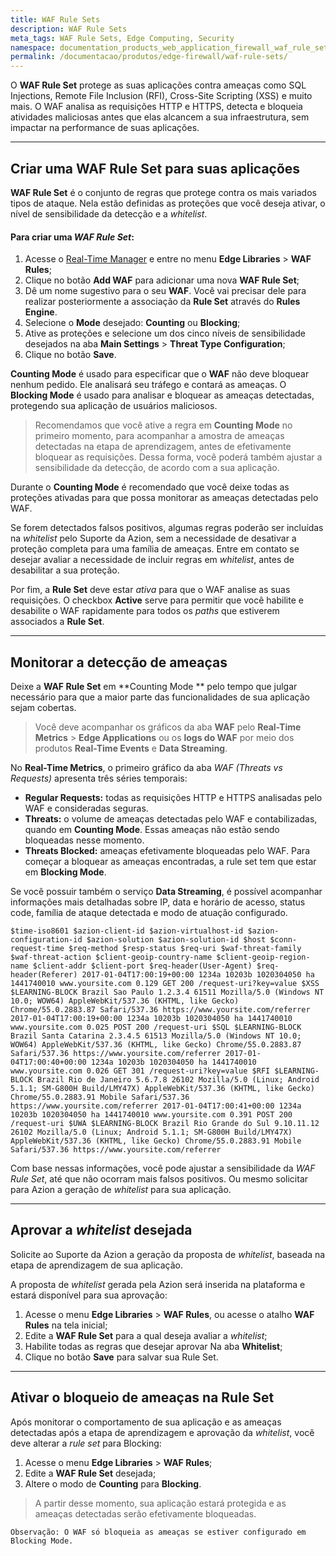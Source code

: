 ```yaml
---
title: WAF Rule Sets
description: WAF Rule Sets
meta_tags: WAF Rule Sets, Edge Computing, Security
namespace: documentation_products_web_application_firewall_waf_rule_sets
permalink: /documentacao/produtos/edge-firewall/waf-rule-sets/
---
```


O **WAF Rule Set** protege as suas aplicações contra ameaças como SQL Injections, Remote File Inclusion (RFI), Cross-Site Scripting (XSS) e muito mais. O WAF analisa as requisições HTTP e HTTPS, detecta e bloqueia atividades maliciosas antes que elas alcancem a sua infraestrutura, sem impactar na performance de suas aplicações.

---

## Criar uma WAF Rule Set para suas aplicações

**WAF Rule Set** é o conjunto de regras que protege contra os mais variados tipos de ataque. Nela estão definidas as proteções que você deseja ativar, o nível de sensibilidade da detecção e a _whitelist_.

#### Para criar uma *WAF Rule Set*:

1.  Acesse o [Real-Time Manager](https://manager.azion.com/) e entre no menu **Edge Libraries** > **WAF Rules**;
2.  Clique no botão **Add WAF** para adicionar uma nova **WAF Rule Set**;
3.  Dê um nome sugestivo para o seu **WAF**. Você vai precisar dele para realizar posteriormente a associação da **Rule Set** através do **Rules Engine**.
4.  Selecione o **Mode** desejado: **Counting** ou **Blocking**;
5.  Ative as proteções e selecione um dos cinco níveis de sensibilidade desejados na aba **Main Settings** > **Threat Type Configuration**;
6.  Clique no botão **Save**. 

**Counting Mode** é usado para especificar que o **WAF** não deve bloquear nenhum pedido. Ele analisará seu tráfego e contará as ameaças. O **Blocking Mode** é usado para analisar e bloquear as ameaças detectadas, protegendo sua aplicação de usuários maliciosos.

> Recomendamos que você ative a regra em **Counting Mode** no primeiro momento, para acompanhar a amostra de ameaças detectadas na etapa de aprendizagem, antes de efetivamente bloquear as requisições. Dessa forma, você poderá também ajustar a sensibilidade da detecção, de acordo com a sua aplicação.

Durante o **Counting Mode** é recomendado que você deixe todas as proteções ativadas para que possa monitorar as ameaças detectadas pelo WAF.

Se forem detectados falsos positivos, algumas regras poderão ser incluídas na _whitelist_ pelo Suporte da Azion, sem a necessidade de desativar a proteção completa para uma família de ameaças. Entre em contato se desejar avaliar a necessidade de incluir regras em _whitelist_, antes de desabilitar a sua proteção.

Por fim, a **Rule Set** deve estar *ativa* para que o WAF analise as suas requisições. O checkbox **Active** serve para permitir que você habilite e desabilite o WAF rapidamente para todos os *paths* que estiverem associados a **Rule Set**.


---

## Monitorar a detecção de ameaças

Deixe a **WAF Rule Set** em  **Counting Mode ** pelo tempo que julgar necessário para que a maior parte das funcionalidades de sua aplicação sejam cobertas. 

> Você deve acompanhar os gráficos da aba **WAF** pelo **Real-Time Metrics** > **Edge Applications** ou os **logs do WAF** por meio dos produtos **Real-Time Events** e **Data Streaming**.

No **Real-Time Metrics**, o primeiro gráfico da aba *WAF (Threats vs Requests)* apresenta três séries temporais:

*   **Regular Requests:** todas as requisições HTTP e HTTPS analisadas pelo WAF e consideradas seguras.
*   **Threats:** o volume de ameaças detectadas pelo WAF e contabilizadas, quando em  **Counting Mode**. Essas ameaças não estão sendo bloqueadas nesse momento.
*   **Threats Blocked:** ameaças efetivamente bloqueadas pelo WAF. Para começar a bloquear as ameaças encontradas, a rule set tem que estar em **Blocking Mode**.

Se você possuir também o serviço **Data Streaming**, é possível acompanhar informações mais detalhadas sobre IP, data e horário de acesso, status code, família de ataque detectada e modo de atuação configurado.


~~~
$time-iso8601 $azion-client-id $azion-virtualhost-id $azion-configuration-id $azion-solution $azion-solution-id $host $conn-request-time $req-method $resp-status $req-uri $waf-threat-family $waf-threat-action $client-geoip-country-name $client-geoip-region-name $client-addr $client-port $req-header(User-Agent) $req-header(Referer) 2017-01-04T17:00:19+00:00 1234a 10203b 1020304050 ha 1441740010 www.yoursite.com 0.129 GET 200 /request-uri?key=value $XSS $LEARNING-BLOCK Brazil Sao Paulo 1.2.3.4 61511 Mozilla/5.0 (Windows NT 10.0; WOW64) AppleWebKit/537.36 (KHTML, like Gecko) Chrome/55.0.2883.87 Safari/537.36 https://www.yoursite.com/referrer 2017-01-04T17:00:19+00:00 1234a 10203b 1020304050 ha 1441740010 www.yoursite.com 0.025 POST 200 /request-uri $SQL $LEARNING-BLOCK Brazil Santa Catarina 2.3.4.5 61513 Mozilla/5.0 (Windows NT 10.0; WOW64) AppleWebKit/537.36 (KHTML, like Gecko) Chrome/55.0.2883.87 Safari/537.36 https://www.yoursite.com/referrer 2017-01-04T17:00:40+00:00 1234a 10203b 1020304050 ha 1441740010 www.yoursite.com 0.026 GET 301 /request-uri?key=value $RFI $LEARNING-BLOCK Brazil Rio de Janeiro 5.6.7.8 26102 Mozilla/5.0 (Linux; Android 5.1.1; SM-G800H Build/LMY47X) AppleWebKit/537.36 (KHTML, like Gecko) Chrome/55.0.2883.91 Mobile Safari/537.36 https://www.yoursite.com/referrer 2017-01-04T17:00:41+00:00 1234a 10203b 1020304050 ha 1441740010 www.yoursite.com 0.391 POST 200 /request-uri $UWA $LEARNING-BLOCK Brazil Rio Grande do Sul 9.10.11.12 26102 Mozilla/5.0 (Linux; Android 5.1.1; SM-G800H Build/LMY47X) AppleWebKit/537.36 (KHTML, like Gecko) Chrome/55.0.2883.91 Mobile Safari/537.36 https://www.yoursite.com/referrer
~~~

Com base nessas informações, você pode ajustar a sensibilidade da *WAF Rule Set*, até que não ocorram mais falsos positivos. Ou mesmo solicitar para Azion a geração de _whitelist_ para sua aplicação.

---

## Aprovar a *whitelist* desejada

Solicite ao Suporte da Azion a geração da proposta de *whitelist*, baseada na etapa de aprendizagem de sua aplicação.

A proposta de *whitelist* gerada pela Azion será inserida na plataforma e estará disponível para sua aprovação:

1.  Acesse o menu **Edge Libraries** > **WAF Rules**, ou acesse o atalho **WAF Rules** na tela inicial;
2.  Edite a **WAF Rule Set** para a qual deseja avaliar a _whitelist_;
3.  Habilite todas as regras que desejar aprovar Na aba **Whitelist**;
4.  Clique no botão **Save** para salvar sua Rule Set.

---

## Ativar o bloqueio de ameaças na Rule Set

Após monitorar o comportamento de sua aplicação e as ameaças detectadas após a etapa de aprendizagem e aprovação da _whitelist_, você deve alterar a _rule set_ para Blocking:

1.  Acesse o menu **Edge Libraries** > **WAF Rules**;
2.  Edite a **WAF Rule Set** desejada;
3.  Altere o modo de **Counting** para **Blocking**.

> A partir desse momento, sua aplicação estará protegida e as ameaças detectadas serão efetivamente bloqueadas.

~~~
Observação: O WAF só bloqueia as ameaças se estiver configurado em Blocking Mode.
~~~


